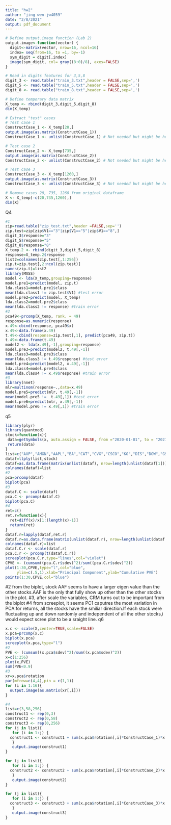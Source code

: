 ```yaml
---
title: "hw2"
author: "jing wen-jw4059"
date: "2/8/2021"
output: pdf_document
---
```




```r
# Define output.image function (Lab 2)
output.image<-function(vector) {
  digit<-matrix(vector, nrow=16, ncol=16)
  index= seq(from=16, to =1, by=-1)
  sym_digit = digit[,index]
  image(sym_digit, col= gray((8:0)/8), axes=FALSE)
}

# Read in digits features for 3,5,8
digit_3 <- read.table("train_3.txt",header = FALSE,sep=',')
digit_5 <- read.table("train_5.txt",header = FALSE,sep=',')
digit_8 <- read.table("train_8.txt",header = FALSE,sep=',')

# Define temporary data matrix
X_temp <- rbind(digit_3,digit_5,digit_8)
dim(X_temp)

# Extract "test" cases
# Test case 1
ConstructCase_1 <- X_temp[20,] 
output.image(as.matrix(ConstructCase_1))
ConstructCase_1 <- unlist(ConstructCase_1) # Not needed but might be helpful

# Test case 2
ConstructCase_2 <- X_temp[735,] 
output.image(as.matrix(ConstructCase_2))
ConstructCase_2 <- unlist(ConstructCase_2) # Not needed but might be helpful

# Test case 3
ConstructCase_3 <- X_temp[1260,] 
output.image(as.matrix(ConstructCase_3))
ConstructCase_3 <- unlist(ConstructCase_3) # Not needed but might be helpful

# Remove cases 20, 735, 1260 from original dataframe
X <- X_temp[-c(20,735,1260),]
dim(X)
```
Q4
```r
#1
zip=read.table("zip_test.txt",header =FALSE,sep='')
zip.test=zip[zip$V1=="3"|zip$V1=="5"|zip$V1=="8",]
digit_3$response="3"
digit_5$response="5"
digit_8$response="8"
X_temp.2 <- rbind(digit_3,digit_5,digit_8)
response=X_temp.2$response
list2=colnames(zip.test[,1:256])
zip.t=zip.test[,2:ncol(zip.test)]
names(zip.t)=list2
library(MASS)
model <- lda(X_temp,grouping=response)
model.pre1=predict(model, zip.t)
lda.class1=model.pre1$class
mean(lda.class1 != zip.test$V1) #test error
model.pre2=predict(model, X_temp)
lda.class2=model.pre2$class
mean(lda.class2 != response) #train error
#2
pca49<-prcomp(X_temp, rank. = 49)
response=as.numeric(response)
x.49<-cbind(response, pca49$x)
x.49<-data.frame(x.49)
t.49<-cbind(response=zip.test[,1], predict(pca49, zip.t))
t.49<-data.frame(t.49)
model2 <- lda(x.49[,-1],grouping=response)
model.pre3=predict(model2, t.49[,-1])
lda.class3=model.pre3$class
mean(lda.class3 != t.49$response) #test error
model.pre4=predict(model2, x.49[,-1])
lda.class4=model.pre4$class
mean(lda.class4 != x.49$response) #train error
#3
library(nnet)
mlr=multinom(response~.,data=x.49)
model.pre5=predict(mlr, t.49[,-1])
mean(model.pre5 !=  t.49[,1]) #test error
model.pre6=predict(mlr, x.49[,-1])
mean(model.pre6 != x.49[,1]) #train error
```

q5
```r
library(plyr)
library(quantmod)
stock=function(x){
 data=getSymbols(x, auto.assign = FALSE, from ="2020-01-01", to = "2021-01-01") 
 return(data)
}
list=c("AXP","AMGN","AAPL","BA","CAT","CVX","CSCO","KO","DIS","DOW","GS","HD","HON","INTC","JNJ","JPM","MCD","MRK","MSFT","NKE","PG","CRM","TRV","VZ","V","WBA","WMT","IBM","MMM","UNH")
dataf=llply(list,stock)
dataf=as.data.frame(matrix(unlist(dataf), nrow=length(unlist(dataf[1]))))
colnames(dataf)=list
#2
pca=prcomp(dataf)
biplot(pca)
#3
dataf.C <- scale(dataf)
pca.C <- prcomp(dataf.C)
biplot(pca.C)
#4
ret=c()
ret.r=function(x){
  ret=diff(x)/x[1:(length(x)-1)]
  return(ret)
}
dataf.r=lapply(dataf,ret.r)
dataf.r=as.data.frame(matrix(unlist(dataf.r), nrow=length(unlist(dataf.r[1]))))
colnames(dataf.r)=list
dataf.C.r <- scale(dataf.r)
pca.C.r <- prcomp(t(dataf.C.r))
screeplot(pca.C.r,type="lines",col="violet")
CPVE <- (cumsum((pca.C.r$sdev)^2)/sum((pca.C.r$sdev)^2))
plot(1:30,CPVE,type="l",col="blue",
     ylim=c(.5,1),xlab="Principal Component",ylab="Cumulative PVE")
points(1:30,CPVE,col="blue")
```
#2 from the biplot, stock AAF seems to have a larger eigen value than the other stocks.AAF is the only that fully show up other than the other stocks in the plot.
#3, after scale the variables, CRM turns out to be important from the biplot
#4 from screeplot, it seems PC1 caputres the most variation in PCA.for returns, all the stocks have the smiliar direction.If each stock were fluctuating up and down randomly and independent of all the other stocks,i would expect scree plot to be a sraight line.
q6
```r
x.c <- scale(X,center=TRUE,scale=FALSE)
x.pca=prcomp(x.c)
biplot(x.pca)
screeplot(x.pca,type="l")
#2
PVE <- (cumsum((x.pca$sdev)^2)/sum((x.pca$sdev)^2))
x=c(1:256)
plot(x,PVE)
sum(PVE<0.9)
#3
xr=x.pca$rotation
par(mfrow=c(4,4),pin = c(1,1))
for (i in 1:16){
  output.image(as.matrix(xr[,i]))
}

#4
list=c(3,58,256)
construct1 <- rep(0,3)
construct2 <- rep(0,58)
construct3 <- rep(0,256)
for (j in list){
   for (i in 1:j) {
  construct1 <- construct1 + sum(x.pca$rotation[,i]*ConstructCase_1)*x.pca$rotation[,i]
   }
   output.image(construct1)
}

for (j in list){
   for (i in 1:j) {
  construct2 <- construct2 + sum(x.pca$rotation[,i]*ConstructCase_2)*x.pca$rotation[,i]
   }
   output.image(construct2)
}

for (j in list){
   for (i in 1:j) {
  construct3 <- construct3 + sum(x.pca$rotation[,i]*ConstructCase_3)*x.pca$rotation[,i]
   }
   output.image(construct3)
}
 

```
